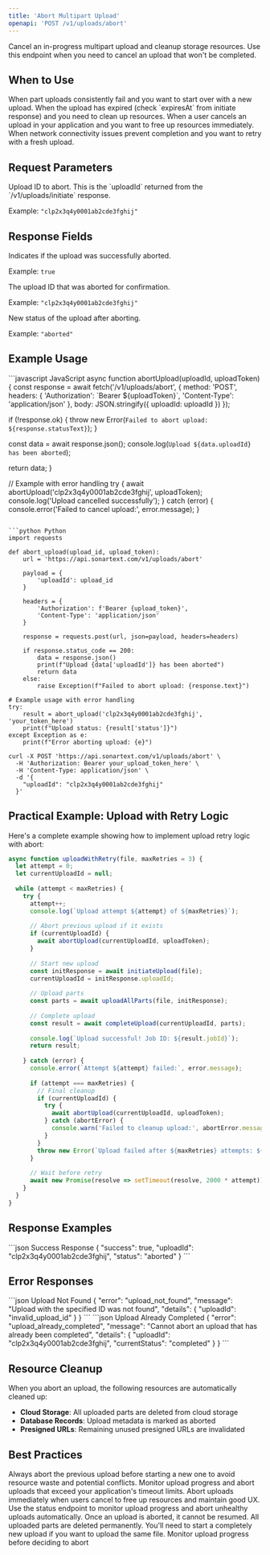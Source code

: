 ```yaml
---
title: 'Abort Multipart Upload'
openapi: 'POST /v1/uploads/abort'
---
```


Cancel an in-progress multipart upload and cleanup storage resources. Use this endpoint when you need to cancel an upload that won't be completed.

## When to Use

<AccordionGroup>
<Accordion title="❌ Upload Failed">
  When part uploads consistently fail and you want to start over with a new upload.
</Accordion>

<Accordion title="⏰ Upload Expired">
  When the upload has expired (check `expiresAt` from initiate response) and you need to clean up resources.
</Accordion>

<Accordion title="🚫 User Cancelled">
  When a user cancels an upload in your application and you want to free up resources immediately.
</Accordion>

<Accordion title="📱 Network Issues">
  When network connectivity issues prevent completion and you want to retry with a fresh upload.
</Accordion>
</AccordionGroup>

## Request Parameters

<ParamField body="uploadId" type="string" required>
  Upload ID to abort. This is the `uploadId` returned from the `/v1/uploads/initiate` response.
  
  Example: `"clp2x3q4y0001ab2cde3fghij"`
</ParamField>

## Response Fields

<ResponseField name="success" type="boolean" required>
  Indicates if the upload was successfully aborted.
  
  Example: `true`
</ResponseField>

<ResponseField name="uploadId" type="string" required>
  The upload ID that was aborted for confirmation.
  
  Example: `"clp2x3q4y0001ab2cde3fghij"`
</ResponseField>

<ResponseField name="status" type="string" required>
  New status of the upload after aborting.
  
  Example: `"aborted"`
</ResponseField>

## Example Usage

<CodeGroup>
```javascript JavaScript
async function abortUpload(uploadId, uploadToken) {
  const response = await fetch('/v1/uploads/abort', {
    method: 'POST',
    headers: {
      'Authorization': `Bearer ${uploadToken}`,
      'Content-Type': 'application/json'
    },
    body: JSON.stringify({
      uploadId: uploadId
    })
  });

  if (!response.ok) {
    throw new Error(`Failed to abort upload: ${response.statusText}`);
  }

  const data = await response.json();
  console.log(`Upload ${data.uploadId} has been aborted`);
  
  return data;
}

// Example with error handling
try {
  await abortUpload('clp2x3q4y0001ab2cde3fghij', uploadToken);
  console.log('Upload cancelled successfully');
} catch (error) {
  console.error('Failed to cancel upload:', error.message);
}
```

```python Python
import requests

def abort_upload(upload_id, upload_token):
    url = 'https://api.sonartext.com/v1/uploads/abort'
    
    payload = {
        'uploadId': upload_id
    }
    
    headers = {
        'Authorization': f'Bearer {upload_token}',
        'Content-Type': 'application/json'
    }
    
    response = requests.post(url, json=payload, headers=headers)
    
    if response.status_code == 200:
        data = response.json()
        print(f"Upload {data['uploadId']} has been aborted")
        return data
    else:
        raise Exception(f"Failed to abort upload: {response.text}")

# Example usage with error handling
try:
    result = abort_upload('clp2x3q4y0001ab2cde3fghij', 'your_token_here')
    print(f"Upload status: {result['status']}")
except Exception as e:
    print(f"Error aborting upload: {e}")
```

```curl cURL
curl -X POST 'https://api.sonartext.com/v1/uploads/abort' \
  -H 'Authorization: Bearer your_upload_token_here' \
  -H 'Content-Type: application/json' \
  -d '{
    "uploadId": "clp2x3q4y0001ab2cde3fghij"
  }'
```
</CodeGroup>

## Practical Example: Upload with Retry Logic

Here's a complete example showing how to implement upload retry logic with abort:

```javascript
async function uploadWithRetry(file, maxRetries = 3) {
  let attempt = 0;
  let currentUploadId = null;
  
  while (attempt < maxRetries) {
    try {
      attempt++;
      console.log(`Upload attempt ${attempt} of ${maxRetries}`);
      
      // Abort previous upload if it exists
      if (currentUploadId) {
        await abortUpload(currentUploadId, uploadToken);
      }
      
      // Start new upload
      const initResponse = await initiateUpload(file);
      currentUploadId = initResponse.uploadId;
      
      // Upload parts
      const parts = await uploadAllParts(file, initResponse);
      
      // Complete upload
      const result = await completeUpload(currentUploadId, parts);
      
      console.log(`Upload successful! Job ID: ${result.jobId}`);
      return result;
      
    } catch (error) {
      console.error(`Attempt ${attempt} failed:`, error.message);
      
      if (attempt === maxRetries) {
        // Final cleanup
        if (currentUploadId) {
          try {
            await abortUpload(currentUploadId, uploadToken);
          } catch (abortError) {
            console.warn('Failed to cleanup upload:', abortError.message);
          }
        }
        throw new Error(`Upload failed after ${maxRetries} attempts: ${error.message}`);
      }
      
      // Wait before retry
      await new Promise(resolve => setTimeout(resolve, 2000 * attempt));
    }
  }
}
```

## Response Examples

<ResponseExample>
```json Success Response
{
  "success": true,
  "uploadId": "clp2x3q4y0001ab2cde3fghij",
  "status": "aborted"
}
```
</ResponseExample>

## Error Responses

<ResponseExample>
```json Upload Not Found
{
  "error": "upload_not_found",
  "message": "Upload with the specified ID was not found",
  "details": {
    "uploadId": "invalid_upload_id"
  }
}
```
</ResponseExample>

<ResponseExample>
```json Upload Already Completed
{
  "error": "upload_already_completed",
  "message": "Cannot abort an upload that has already been completed",
  "details": {
    "uploadId": "clp2x3q4y0001ab2cde3fghij",
    "currentStatus": "completed"
  }
}
```
</ResponseExample>

## Resource Cleanup

<Info>
When you abort an upload, the following resources are automatically cleaned up:

- **Cloud Storage**: All uploaded parts are deleted from cloud storage
- **Database Records**: Upload metadata is marked as aborted
- **Presigned URLs**: Remaining unused presigned URLs are invalidated
</Info>

## Best Practices

<AccordionGroup>
<Accordion title="🔄 Implement Proper Retry Logic">
  Always abort the previous upload before starting a new one to avoid resource waste and potential conflicts.
</Accordion>

<Accordion title="⏰ Handle Timeouts Gracefully">
  Monitor upload progress and abort uploads that exceed your application's timeout limits.
</Accordion>

<Accordion title="🧹 Cleanup on User Cancel">
  Abort uploads immediately when users cancel to free up resources and maintain good UX.
</Accordion>

<Accordion title="📊 Monitor Upload Health">
  Use the status endpoint to monitor upload progress and abort unhealthy uploads automatically.
</Accordion>
</AccordionGroup>

<Warning>
Once an upload is aborted, it cannot be resumed. All uploaded parts are deleted permanently. You'll need to start a completely new upload if you want to upload the same file.
</Warning>

<Card title="Check Upload Status" icon="chart-line" href="/api-reference/uploads/status">
  Monitor upload progress before deciding to abort
</Card>
